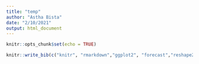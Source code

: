 ```yaml
---
title: "temp"
author: "Astha Bista"
date: "2/10/2021"
output: html_document
---
```


```r
knitr::opts_chunk$set(echo = TRUE)
```

```r
knitr::write_bib(c("knitr", "rmarkdown","ggplot2", "forecast","reshape2","dplyr","forecast"), width = 60)
```

